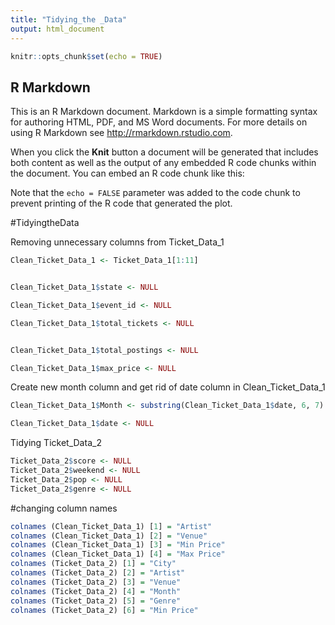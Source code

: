 ```yaml
---
title: "Tidying_the _Data"
output: html_document
---
```


```r
knitr::opts_chunk$set(echo = TRUE)
```

## R Markdown

This is an R Markdown document. Markdown is a simple formatting syntax for authoring HTML, PDF, and MS Word documents. For more details on using R Markdown see <http://rmarkdown.rstudio.com>.

When you click the **Knit** button a document will be generated that includes both content as well as the output of any embedded R code chunks within the document. You can embed an R code chunk like this:


Note that the `echo = FALSE` parameter was added to the code chunk to prevent printing of the R code that generated the plot.

#TidyingtheData

Removing unnecessary columns from Ticket_Data_1

```r


Clean_Ticket_Data_1 <- Ticket_Data_1[1:11]


Clean_Ticket_Data_1$state <- NULL

Clean_Ticket_Data_1$event_id <- NULL

Clean_Ticket_Data_1$total_tickets <- NULL


Clean_Ticket_Data_1$total_postings <- NULL

Clean_Ticket_Data_1$max_price <- NULL

```

Create new month column and get rid of date column in Clean_Ticket_Data_1

```r
Clean_Ticket_Data_1$Month <- substring(Clean_Ticket_Data_1$date, 6, 7)

Clean_Ticket_Data_1$date <- NULL

```

Tidying Ticket_Data_2

```r
Ticket_Data_2$score <- NULL
Ticket_Data_2$weekend <- NULL
Ticket_Data_2$pop <- NULL
Ticket_Data_2$genre <- NULL

```


#changing column names

```r
colnames (Clean_Ticket_Data_1) [1] = "Artist"
colnames (Clean_Ticket_Data_1) [2] = "Venue"
colnames (Clean_Ticket_Data_1) [3] = "Min Price"
colnames (Clean_Ticket_Data_1) [4] = "Max Price"
colnames (Ticket_Data_2) [1] = "City"
colnames (Ticket_Data_2) [2] = "Artist"
colnames (Ticket_Data_2) [3] = "Venue"
colnames (Ticket_Data_2) [4] = "Month"
colnames (Ticket_Data_2) [5] = "Genre"
colnames (Ticket_Data_2) [6] = "Min Price"


```

